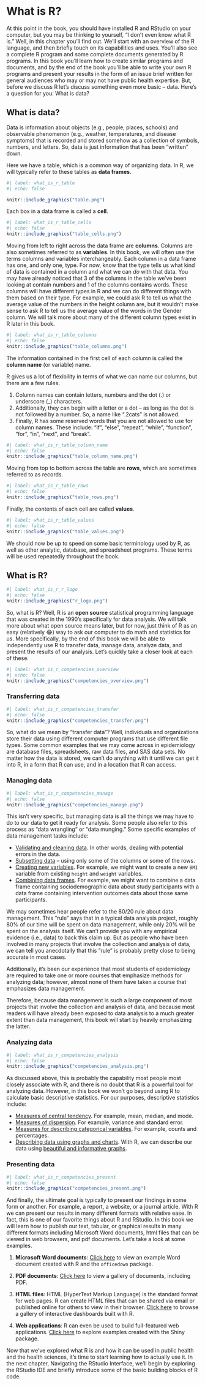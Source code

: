 # What is R?

At this point in the book, you should have installed R and RStudio on your computer, but you may be thinking to yourself, “I don’t even know what R is.” Well, in this chapter you’ll find out. We’ll start with an overview of the R language, and then briefly touch on its capabilities and uses. You’ll also see a complete R program and some complete documents generated by R programs. In this book you’ll learn how to create similar programs and documents, and by the end of the book you’ll be able to write your own R programs and present your results in the form of an issue brief written for general audiences who may or may not have public health expertise. But, before we discuss R let’s discuss something even more basic – data. Here’s a question for you: What is data?

## What is data?

Data is information about objects (e.g., people, places, schools) and observable phenomenon (e.g., weather, temperatures, and disease symptoms) that is recorded and stored somehow as a collection of symbols, numbers, and letters. So, data is just information that has been "written" down.

<!-- maybe insert a data fig -->

Here we have a table, which is a common way of organizing data. In R, we will typically refer to these tables as **data frames**.

```r
#| label: what_is_r_table
#| echo: false

knitr::include_graphics("table.png")
```

Each box in a data frame is called a **cell**.

```r
#| label: what_is_r_table_cells
#| echo: false
knitr::include_graphics("table_cells.png")
```

Moving from left to right across the data frame are **columns**. Columns are also sometimes referred to as **variables**. In this book, we will often use the terms columns and variables interchangeably. Each column in a data frame has one, and only one, type. For now, know that the type tells us what kind of data is contained in a column and what we can _do_ with that data. You may have already noticed that 3 of the columns in the table we’ve been looking at contain numbers and 1 of the columns contains words. These columns will have different types in R and we can do different things with them based on their type. For example, we could ask R to tell us what the average value of the numbers in the height column are, but it wouldn’t make sense to ask R to tell us the average value of the words in the Gender column. We will talk more about many of the different column types exist in R later in this book.

```r
#| label: what_is_r_table_columns
#| echo: false
knitr::include_graphics("table_columns.png")
```

The information contained in the first cell of each column is called the **column name** (or variable) name.

R gives us a lot of flexibility in terms of what we can name our columns, but there are a few rules. 

1. Column names can contain letters, numbers and the dot (.) or underscore (_) characters.    
2. Additionally, they can begin with a letter or a dot -- as long as the dot is not followed by a number. So, a name like ".2cats" is not allowed.    
3. Finally, R has some reserved words that you are not allowed to use for column names. These include: “if”,  “else”, “repeat”, “while”, “function”, “for”, “in”, “next”, and “break”.    

```r
#| label: what_is_r_table_column_name
#| echo: false
knitr::include_graphics("table_column_name.png")
```

Moving from top to bottom across the table are **rows**, which are sometimes referred to as records.

```r
#| label: what_is_r_table_rows
#| echo: false
knitr::include_graphics("table_rows.png")
```

Finally, the contents of each cell are called **values**. 

```r
#| label: what_is_r_table_values
#| echo: false
knitr::include_graphics("table_values.png")
```

We should now be up to speed on some basic terminology used by R, as well as other analytic, database, and spreadsheet programs. These terms will be used repeatedly throughout the book.

## What is R?

```r
#| label: what_is_r_r_logo
#| echo: false
knitr::include_graphics("r_logo.png")
```

So, what is R? Well, R is an **open source** statistical programming language that was created in the 1990’s specifically for data analysis. We will talk more about what open source means later, but for now, just think of R as an easy (relatively 😂) way to ask our computer to do math and statistics for us. More specifically, by the end of this book we will be able to independently use R to transfer data, manage data, analyze data, and present the results of our analysis. Let’s quickly take a closer look at each of these.

```r
#| label: what_is_r_competencies_overview
#| echo: false
knitr::include_graphics("competencies_overview.png")
```

### Transferring data {#transferring-data}

```r
#| label: what_is_r_competencies_transfer
#| echo: false
knitr::include_graphics("competencies_transfer.png")
```

So, what do we mean by “transfer data”? Well, individuals and organizations store their data using different computer programs that use different file types. Some common examples that we may come across in epidemiology are database files, spreadsheets, raw data files, and SAS data sets. No matter how the data is stored, we can’t do anything with it until we can get it into R, in a form that R can use, and in a location that R can access.

### Managing data {#sec-managing-data}

```r
#| label: what_is_r_competencies_manage
#| echo: false
knitr::include_graphics("competencies_manage.png")
```

This isn’t very specific, but managing data is all the things we may have to do to our data to get it ready for analysis. Some people also refer to this process as "data wrangling" or "data munging." Some specific examples of data management tasks include:

* <span class="underline">Validating and cleaning data</span>. In other words, dealing with potential errors in the data.   
* <span class="underline">Subsetting data</span> -- using only some of the columns or some of the rows.    
* <span class="underline">Creating new variables</span>. For example, we might want to create a new `BMI` variable from existing `height` and `weight` variables.    
* <span class="underline">Combining data frames</span>. For example, we might want to combine a data frame containing sociodemographic data about study participants with a data frame containing intervention outcomes data about those same participants.    

We may sometimes hear people refer to the 80/20 rule about data management. This “rule” says that in a typical data analysis project, roughly 80% of our time will be spent on data management, while only 20% will be spent on the analysis itself. We can’t provide you with any empirical evidence (i.e., data) to back this claim up. But as people who have been involved in many projects that involve the collection and analysis of data, we can tell you anecdotally that this ”rule” is probably pretty close to being accurate in most cases. 

Additionally, it’s been our experience that most students of epidemiology are required to take one or more courses that emphasize methods for analyzing data; however, almost none of them have taken a course that emphasizes data management.

Therefore, because data management is such a large component of most projects that involve the collection and analysis of data, and because most readers will have already been exposed to data analysis to a much greater extent than data management, this book will start by heavily emphasizing the latter.

### Analyzing data

```r
#| label: what_is_r_competencies_analysis
#| echo: false
knitr::include_graphics("competencies_analysis.png")
```

As discussed above, this is probably the capability most people most closely associate with R, and there is no doubt that R is a powerful tool for analyzing data. However, in this book we won’t go beyond using R to calculate basic descriptive statistics. For our purposes, descriptive statistics include:    

* <span class="underline">Measures of central tendency</span>. For example, mean, median, and mode.   
* <span class="underline">Measures of dispersion</span>. For example, variance and standard error.   
* <span class="underline">Measures for describing categorical variables</span>. For example, counts and percentages.   
* <span class="underline">Describing data using graphs and charts</span>. With R, we can describe our data using [beautiful and informative graphs](https://www.r-graph-gallery.com/).   

### Presenting data

```r
#| label: what_is_r_competencies_present
#| echo: false
knitr::include_graphics("competencies_present.png")
```

And finally, the ultimate goal is typically to present our findings in some form or another. For example, a report, a website, or a journal article. With R we can present our results in many different formats with relative ease. In fact, this is one of our favorite things about R and RStudio. In this book we will learn how to publish our text, tabular, or graphical results in many different formats including Microsoft Word documents, html files that can be viewed in web browsers, and pdf documents. Let’s take a look at some examples.

1. **Microsoft Word documents**: [Click here](https://ardata-fr.github.io/officeverse/officedown-for-word.html) to view an example Word document created with R and the `officedown` package.

2. **PDF documents**: [Click here](https://rmarkdown.rstudio.com/gallery.html) to view a gallery of documents, including PDF.   

3. **HTML files**: HTML (HyperText Markup Language) is the standard format for web pages. R can create HTML files that can be shared via email or published online for others to view in their browser. [Click here](https://rstudio.github.io/flexdashboard/articles/examples.html) to browse a gallery of interactive dashboards built with R.

4. **Web applications**: R can even be used to build full-featured web applications. [Click here](https://shiny.rstudio.com/gallery/) to explore examples created with the Shiny package.

Now that we’ve explored what R is and how it can be used in public health and the health sciences, it’s time to start learning how to actually use it. In the next chapter, Navigating the RStudio Interface, we’ll begin by exploring the RStudio IDE and briefly introduce some of the basic building blocks of R code.
